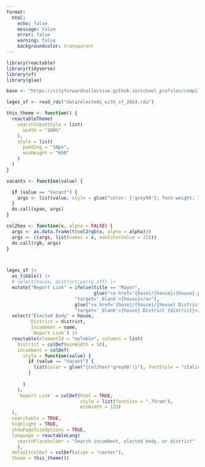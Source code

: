 ```yaml
---
format: 
  html:
    echo: false
    message: false
    error: false
    warning: false
    backgroundcolor: transparent
---
```


```r
library(reactable)
library(tidyverse)
library(sf)
library(glue)

base <- "https://cityforwardcollective.github.io/school_profiles/compiled_reports"

leges_sf <- read_rds("data/electeds_with_sf_2024.rda")

this_theme <- function() {
  reactableTheme(
    searchInputStyle = list(
      width = "100%"
    ),
    style = list(
      padding = "10px",
      minHeight = "650"
    )
  )
}

vacants <- function(value) {

  if (value == "Vacant") {
    args <- list(value, style = glue("color: {'grey90'}; font-weight: 700"))
  } 
  do.call(span, args)
}

col2hex <- function(x, alpha = FALSE) {
  args <- as.data.frame(t(col2rgb(x, alpha = alpha)))
  args <- c(args, list(names = x, maxColorValue = 255))
  do.call(rgb, args)
}



leges_sf |> 
  as_tibble() |> 
  # select(house, district:party_aff) |>
  mutate("Report Link" = ifelse(title == "Mayor", 
                                glue("<a href='{base}/{house}/{house}.pdf'",
                         "target='_blank'>{house}</a>"),
                         glue("<a href='{base}/{house}/{house} District {district}.pdf'",
                         "target='_blank'>{house} District {district}</a>"))) |> 
  select("Elected Body" = house,
         District = district,
         Incumbent = name,
         `Report Link`) |> 
  reactable(elementId = "myTable", columns = list(
    District = colDef(minWidth = 50),
    Incumbent = colDef(
      style = function(value) {
        if (value == "Vacant") {
          list(color = glue("{col2hex('grey60')}"), fontStyle = "italic")
        } 
        
      }
    ),
    `Report Link` = colDef(html = TRUE, 
                           style = list(fontSize = ".75rem"),
                           minWidth = 125)
  ), 
  searchable = TRUE, 
  highlight = TRUE, 
  showPageSizeOptions = TRUE, 
  language = reactableLang(
    searchPlaceholder = "Search incumbent, elected body, or district"
    ),
  defaultColDef = colDef(align = "center"),
  theme = this_theme())

```




